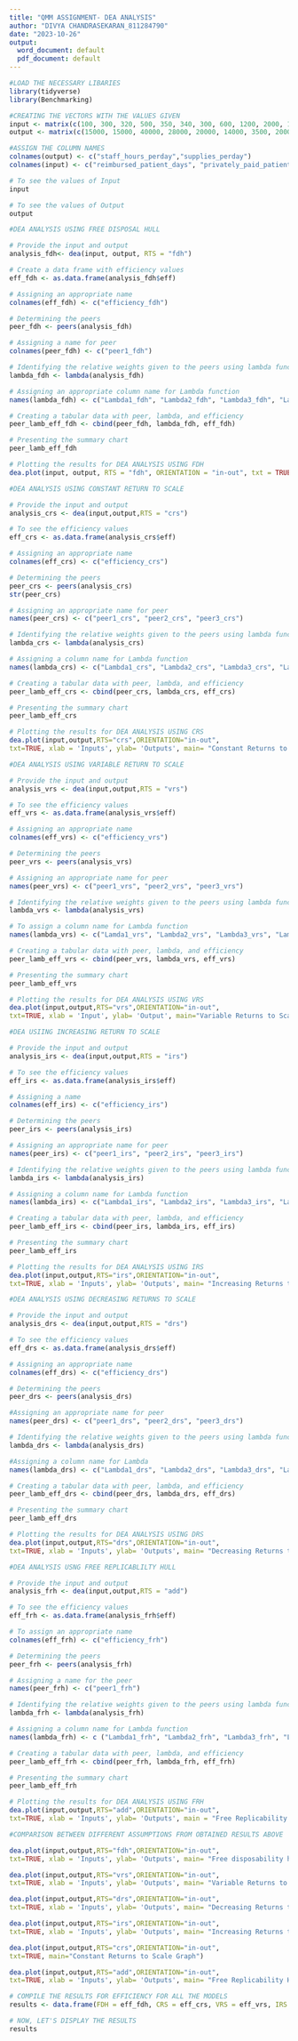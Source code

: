 ---
title: "QMM ASSIGNMENT- DEA ANALYSIS"
author: "DIVYA CHANDRASEKARAN_811284790"
date: "2023-10-26"
output:
  word_document: default
  pdf_document: default
---

```{r}
#LOAD THE NECESSARY LIBARIES
library(tidyverse)
library(Benchmarking)

```

```{r}
#CREATING THE VECTORS WITH THE VALUES GIVEN
input <- matrix(c(100, 300, 320, 500, 350, 340, 300, 600, 1200, 2000, 1400, 700),ncol = 2)
output <- matrix(c(15000, 15000, 40000, 28000, 20000, 14000, 3500, 20000, 11000, 42000, 25000, 15000),ncol = 2)

#ASSIGN THE COLUMN NAMES
colnames(output) <- c("staff_hours_perday","supplies_perday")
colnames(input) <- c("reimbursed_patient_days", "privately_paid_patient-days")

# To see the values of Input
input
```

```{r}
# To see the values of Output
output
```

```{r}
#DEA ANALYSIS USING FREE DISPOSAL HULL

# Provide the input and output
analysis_fdh<- dea(input, output, RTS = "fdh")

# Create a data frame with efficiency values
eff_fdh <- as.data.frame(analysis_fdh$eff)

# Assigning an appropriate name
colnames(eff_fdh) <- c("efficiency_fdh")

# Determining the peers
peer_fdh <- peers(analysis_fdh)

# Assigning a name for peer
colnames(peer_fdh) <- c("peer1_fdh")

# Identifying the relative weights given to the peers using lambda function
lambda_fdh <- lambda(analysis_fdh)

# Assigning an appropriate column name for Lambda function
names(lambda_fdh) <- c("Lambda1_fdh", "Lambda2_fdh", "Lambda3_fdh", "Lambda4_fdh", "Lambda5_fdh", "Lambda6_fdh")

# Creating a tabular data with peer, lambda, and efficiency
peer_lamb_eff_fdh <- cbind(peer_fdh, lambda_fdh, eff_fdh)

# Presenting the summary chart
peer_lamb_eff_fdh
```

```{r}
# Plotting the results for DEA ANALYSIS USING FDH
dea.plot(input, output, RTS = "fdh", ORIENTATION = "in-out", txt = TRUE, xlab = 'Inputs', ylab = 'Outputs', main = "Free disposability Hull Graph") 
```

```{r}
#DEA ANALYSIS USING CONSTANT RETURN TO SCALE

# Provide the input and output
analysis_crs <- dea(input,output,RTS = "crs")

# To see the efficiency values
eff_crs <- as.data.frame(analysis_crs$eff)

# Assigning an appropriate name
colnames(eff_crs) <- c("efficiency_crs")

# Determining the peers
peer_crs <- peers(analysis_crs) 
str(peer_crs)

# Assigning an appropriate name for peer 
names(peer_crs) <- c("peer1_crs", "peer2_crs", "peer3_crs")

# Identifying the relative weights given to the peers using lambda function
lambda_crs <- lambda(analysis_crs)

# Assigning a column name for Lambda function
names(lambda_crs) <- c("Lambda1_crs", "Lambda2_crs", "Lambda3_crs", "Lambda4_crs")

# Creating a tabular data with peer, lambda, and efficiency
peer_lamb_eff_crs <- cbind(peer_crs, lambda_crs, eff_crs)

# Presenting the summary chart
peer_lamb_eff_crs

# Plotting the results for DEA ANALYSIS USING CRS
dea.plot(input,output,RTS="crs",ORIENTATION="in-out",   
txt=TRUE, xlab = 'Inputs', ylab= 'Outputs', main= "Constant Returns to Scale Graph")
```

```{r}
#DEA ANALYSIS USING VARIABLE RETURN TO SCALE

# Provide the input and output
analysis_vrs <- dea(input,output,RTS = "vrs")

# To see the efficiency values
eff_vrs <- as.data.frame(analysis_vrs$eff)

# Assigning an appropriate name
colnames(eff_vrs) <- c("efficiency_vrs")

# Determining the peers
peer_vrs <- peers(analysis_vrs)

# Assigning an appropriate name for peer
names(peer_vrs) <- c("peer1_vrs", "peer2_vrs", "peer3_vrs")

# Identifying the relative weights given to the peers using lambda function
lambda_vrs <- lambda(analysis_vrs)

# To assign a column name for Lambda function
names(lambda_vrs) <- c("Lamda1_vrs", "Lambda2_vrs", "Lambda3_vrs", "Lambda4_vrs", "Lambda5_vrs")

# Creating a tabular data with peer, lambda, and efficiency
peer_lamb_eff_vrs <- cbind(peer_vrs, lambda_vrs, eff_vrs)

# Presenting the summary chart
peer_lamb_eff_vrs
```

```{r}
# Plotting the results for DEA ANALYSIS USING VRS
dea.plot(input,output,RTS="vrs",ORIENTATION="in-out",
txt=TRUE, xlab = 'Input', ylab= 'Output', main="Variable Returns to Scale Graph")
```

```{r}

#DEA USIING INCREASING RETURN TO SCALE

# Provide the input and output
analysis_irs <- dea(input,output,RTS = "irs")

# To see the efficiency values
eff_irs <- as.data.frame(analysis_irs$eff)

# Assigning a name
colnames(eff_irs) <- c("efficiency_irs")

# Determining the peers
peer_irs <- peers(analysis_irs)

# Assigning an appropriate name for peer 
names(peer_irs) <- c("peer1_irs", "peer2_irs", "peer3_irs")

# Identifying the relative weights given to the peers using lambda function
lambda_irs <- lambda(analysis_irs)

# Assigning a column name for Lambda function
names(lambda_irs) <- c("Lambda1_irs", "Lambda2_irs", "Lambda3_irs", "Lambda4_irs", "Lambda5_irs")

# Creating a tabular data with peer, lambda, and efficiency
peer_lamb_eff_irs <- cbind(peer_irs, lambda_irs, eff_irs)

# Presenting the summary chart
peer_lamb_eff_irs

# Plotting the results for DEA ANALYSIS USING IRS
dea.plot(input,output,RTS="irs",ORIENTATION="in-out",
txt=TRUE, xlab = 'Inputs', ylab= 'Outputs', main= "Increasing Returns to Scale Graph")

```

```{r}
#DEA ANALYSIS USING DECREASING RETURNS TO SCALE 

# Provide the input and output
analysis_drs <- dea(input,output,RTS = "drs")

# To see the efficiency values
eff_drs <- as.data.frame(analysis_drs$eff)

# Assigning an appropriate name
colnames(eff_drs) <- c("efficiency_drs")

# Determining the peers
peer_drs <- peers(analysis_drs)

#Assigning an appropriate name for peer
names(peer_drs) <- c("peer1_drs", "peer2_drs", "peer3_drs")

# Identifying the relative weights given to the peers using lambda function
lambda_drs <- lambda(analysis_drs)

#Assigning a column name for Lambda
names(lambda_drs) <- c("Lambda1_drs", "Lambda2_drs", "Lambda3_drs", "Lambda4_drs")

# Creating a tabular data with peer, lambda, and efficiency
peer_lamb_eff_drs <- cbind(peer_drs, lambda_drs, eff_drs)

# Presenting the summary chart
peer_lamb_eff_drs

```

```{r}
# Plotting the results for DEA ANALYSIS USING DRS
dea.plot(input,output,RTS="drs",ORIENTATION="in-out",
txt=TRUE, xlab = 'Inputs', ylab= 'Outputs', main= "Decreasing Returns to Scale Graph")

```

```{r}
#DEA ANALYSIS USNG FREE REPLICABLILTY HULL

# Provide the input and output
analysis_frh <- dea(input,output,RTS = "add")

# To see the efficiency values
eff_frh <- as.data.frame(analysis_frh$eff)

# To assign an appropriate name
colnames(eff_frh) <- c("efficiency_frh")

# Determining the peers
peer_frh <- peers(analysis_frh)

# Assigning a name for the peer
names(peer_frh) <- c("peer1_frh")

# Identifying the relative weights given to the peers using lambda function
lambda_frh <- lambda(analysis_frh)

# Assigning a column name for Lambda function
names(lambda_frh) <- c ("Lambda1_frh", "Lambda2_frh", "Lambda3_frh", "Lambda4_frh", "Lambda5_frh", "Lambda6_frh")

# Creating a tabular data with peer, lambda, and efficiency
peer_lamb_eff_frh <- cbind(peer_frh, lambda_frh, eff_frh)

# Presenting the summary chart
peer_lamb_eff_frh

# Plotting the results for DEA ANALYSIS USING FRH
dea.plot(input,output,RTS="add",ORIENTATION="in-out",
txt=TRUE, xlab = 'Inputs', ylab= 'Outputs', main = "Free Replicability Hull Graph")
```

```{r}
#COMPARISON BETWEEN DIFFERENT ASSUMPTIONS FROM OBTAINED RESULTS ABOVE

dea.plot(input,output,RTS="fdh",ORIENTATION="in-out",
txt=TRUE, xlab = 'Inputs', ylab= 'Outputs', main= "Free disposability hull Graph")

dea.plot(input,output,RTS="vrs",ORIENTATION="in-out",
txt=TRUE, xlab = 'Inputs', ylab= 'Outputs', main= "Variable Returns to Scale Graph")

dea.plot(input,output,RTS="drs",ORIENTATION="in-out",
txt=TRUE, xlab = 'Inputs', ylab= 'Outputs', main= "Decreasing Returns to Scale Graph")

dea.plot(input,output,RTS="irs",ORIENTATION="in-out",
txt=TRUE, xlab = 'Inputs', ylab= 'Outputs', main= "Increasing Returns to Scale Graph")

dea.plot(input,output,RTS="crs",ORIENTATION="in-out",
txt=TRUE, main="Constant Returns to Scale Graph")

dea.plot(input,output,RTS="add",ORIENTATION="in-out",
txt=TRUE, xlab = 'Inputs', ylab= 'Outputs', main= "Free Replicability Hull Graph")

```

```{r}
# COMPILE THE RESULTS FOR EFFICIENCY FOR ALL THE MODELS
results <- data.frame(FDH = eff_fdh, CRS = eff_crs, VRS = eff_vrs, IRS = eff_irs, DRS = eff_drs, FRH = eff_frh)

# NOW, LET'S DISPLAY THE RESULTS
results
```





